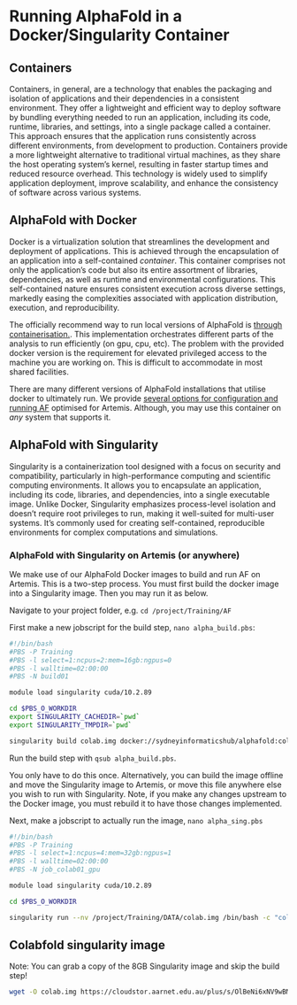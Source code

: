 # Running AlphaFold in a Docker/Singularity Container

## Containers
Containers, in general, are a technology that enables the packaging and isolation of applications and their dependencies in a consistent environment. They offer a lightweight and efficient way to deploy software by bundling everything needed to run an application, including its code, runtime, libraries, and settings, into a single package called a container. This approach ensures that the application runs consistently across different environments, from development to production. Containers provide a more lightweight alternative to traditional virtual machines, as they share the host operating system's kernel, resulting in faster startup times and reduced resource overhead. This technology is widely used to simplify application deployment, improve scalability, and enhance the consistency of software across various systems.

## AlphaFold with Docker
Docker is a virtualization solution that streamlines the development and deployment of applications. This is achieved through the encapsulation of an application into a self-contained *container*. This container comprises not only the application's code but also its entire assortment of libraries, dependencies, as well as runtime and environmental configurations. This self-contained nature ensures consistent execution across diverse settings, markedly easing the complexities associated with application distribution, execution, and reproducibility.

The officially recommend way to run local versions of AlphaFold is [through containerisation.](https://github.com/deepmind/alphafold#installation-and-running-your-first-prediction). This implementation orchestrates different parts of the analysis to run efficiently (on gpu, cpu, etc). The problem with the provided docker version is the requirement for elevated privileged access to the machine you are working on. This is difficult to accommodate in most shared facilities.

There are many different versions of AlphaFold installations that utilise docker to ultimately run. We provide [several options for configuration and running AF](https://hub.docker.com/r/sydneyinformaticshub/alphafold) optimised for Artemis. Although, you may use this container on *any* system that supports it.

## AlphaFold with Singularity
Singularity is a containerization tool designed with a focus on security and compatibility, particularly in high-performance computing and scientific computing environments. It allows you to encapsulate an application, including its code, libraries, and dependencies, into a single executable image. Unlike Docker, Singularity emphasizes process-level isolation and doesn't require root privileges to run, making it well-suited for multi-user systems. It's commonly used for creating self-contained, reproducible environments for complex computations and simulations.

### AlphaFold with Singularity on Artemis (or anywhere)

We make use of our AlphaFold Docker images to build and run AF on Artemis. This is a two-step process. You must first build the docker image into a Singularity image. Then you may run it as below.

Navigate to your project folder, e.g. `cd /project/Training/AF`

First make a new jobscript for the build step, `nano alpha_build.pbs`:

```bash
#!/bin/bash
#PBS -P Training
#PBS -l select=1:ncpus=2:mem=16gb:ngpus=0
#PBS -l walltime=02:00:00
#PBS -N build01

module load singularity cuda/10.2.89

cd $PBS_O_WORKDIR
export SINGULARITY_CACHEDIR=`pwd`
export SINGULARITY_TMPDIR=`pwd`

singularity build colab.img docker://sydneyinformaticshub/alphafold:colabfold_v1.3.0
```

Run the build step with `qsub alpha_build.pbs`.

You only have to do this once. Alternatively, you can build the image offline and move the Singularity image to Artemis, or move this file anywhere else you wish to run with Singularity. Note, if you make any changes upstream to the Docker image, you must rebuild it to have those changes implemented.

Next, make a jobscript to actually run the image, `nano alpha_sing.pbs`

```bash
#!/bin/bash
#PBS -P Training
#PBS -l select=1:ncpus=4:mem=32gb:ngpus=1
#PBS -l walltime=02:00:00
#PBS -N job_colab01_gpu

module load singularity cuda/10.2.89

cd $PBS_O_WORKDIR

singularity run --nv /project/Training/DATA/colab.img /bin/bash -c "colabfold_batch --amber --templates --num-recycle 3 /project/Training/DATA/input.fasta "$PBS_O_WORKDIR"/output"
```

## Colabfold singularity image

Note: You can grab a copy of the 8GB Singularity image and skip the build step!

```bash
wget -O colab.img https://cloudstor.aarnet.edu.au/plus/s/OlBeNi6xNV9wBMr/download
```
